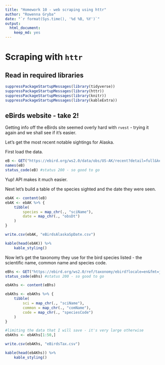 ```yaml
---
title: "Homework 10 - web scraping using httr"
author: "Rowenna Gryba"
date: "`r format(Sys.time(), '%d %B, %Y')`"
output:
  html_document:
    keep_md: yes
---
```


# Scraping with `httr`
## Read in required libraries
```r
suppressPackageStartupMessages(library(tidyverse))
suppressPackageStartupMessages(library(httr))
suppressPackageStartupMessages(library(knitr))
suppressPackageStartupMessages(library(kableExtra))
```

## eBirds website - take 2!
Getting info off the eBirds site seemed overly hard with `rvest` - trying it again and we shall see if it's easier.

Let's get the most recent notable sightings for Alaska.

First load the data.
```r
eB <- GET("https://ebird.org/ws2.0/data/obs/US-AK/recent?detail=full&key=4djb9hct7gta")
names(eB)
status_code(eB) #status 200 - so good to go
```
Yup! API makes it much easier. 

Next let's build a table of the species sighted and the date they were seen.
```r
ebAK <- content(eB) 
ebAK <- ebAK %>% {
	tibble(
		species = map_chr(., "sciName"),
		date = map_chr(., "obsDt")
	)
}

write.csv(ebAK, "eBirdsAlaskaSpDate.csv")

kable(head(ebAK)) %>%
	kable_styling()
```

Now let's get the taxonomy they use for the bird species listed - the scientific name, common name and species code.
```r
eBhs <- GET("https://ebird.org/ws2.0/ref/taxonomy/ebird?locale=en&fmt=json&key=4djb9hct7gta")
status_code(eBhs) #status 200 - so good to go

ebAKhs <- content(eBhs)

ebAKhs <- ebAKhs %>% {
	tibble(
		sci = map_chr(., "sciName"),
		common = map_chr(., "comName"),
		code = map_chr(., "speciesCode")
	)
}

#limiting the data that I will save - it's very large otherwise
ebAKhs <- ebAKhs[1:50,]

write.csv(ebAKhs, "eBirdsTax.csv")

kable(head(ebAKhs)) %>%
	kable_styling()

```